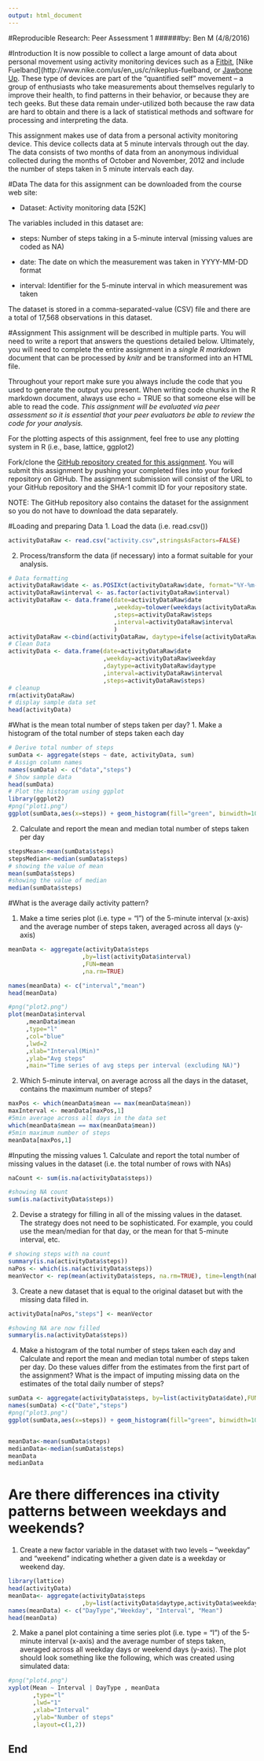 ```yaml
---
output: html_document
---
```

#Reproducible Research: Peer Assessment 1
######by: Ben M (4/8/2016)

#Introduction
It is now possible to collect a large amount of data about personal movement using activity monitoring devices such as a [Fitbit](www.fitbit.com), [Nike Fuelband](http://www.nike.com/us/en_us/c/nikeplus-fuelband, or [Jawbone Up](https://jawbone.com/up). These type of devices are part of the "quantified self" movement -- a group of enthusiasts who take measurements about themselves regularly to improve their health, to find patterns in their behavior, or because they are tech geeks. But these data remain under-utilized both because the raw data are hard to obtain and there is a lack of statistical methods and software for processing and interpreting the data.

This assignment makes use of data from a personal activity monitoring device. This device collects data at 5 minute intervals through out the day. The data consists of two months of data from an anonymous individual collected during the months of October and November, 2012 and include the number of steps taken in 5 minute intervals each day.

#Data
The data for this assignment can be downloaded from the course web site:
  
  * Dataset: Activity monitoring data [52K]
  

The variables included in this dataset are:

  * steps: Number of steps taking in a 5-minute interval (missing values are coded as NA)

  * date: The date on which the measurement was taken in YYYY-MM-DD format

  * interval: Identifier for the 5-minute interval in which measurement was taken
  
The dataset is stored in a comma-separated-value (CSV) file and there are a total of 17,568 observations in this dataset.

#Assignment
This assignment will be described in multiple parts. You will need to write a report that answers the questions detailed below. Ultimately, you will need to complete the entire assignment in a _single R markdown_ document that can be processed by _knitr_ and be transformed into an HTML file.

Throughout your report make sure you always include the code that you used to generate the output you present. When writing code chunks in the R markdown document, always use echo = TRUE so that someone else will be able to read the code. _This assignment will be evaluated via peer assessment so it is essential that your peer evaluators be able to review the code for your analysis._

For the plotting aspects of this assignment, feel free to use any plotting system in R (i.e., base, lattice, ggplot2)

Fork/clone the [GitHub repository created for this assignment](https://github.com/rdpeng/RepData_PeerAssessment1). You will submit this assignment by pushing your completed files into your forked repository on GitHub. The assignment submission will consist of the URL to your GitHub repository and the SHA-1 commit ID for your repository state.

NOTE: The GitHub repository also contains the dataset for the assignment so you do not have to download the data separately.


#Loading and preparing Data
  1. Load the data (i.e. read.csv())
```r
activityDataRaw <- read.csv("activity.csv",stringsAsFactors=FALSE)
```
  2. Process/transform the data (if necessary) into a format suitable for your analysis.
```r
# Data formatting
activityDataRaw$date <- as.POSIXct(activityDataRaw$date, format="%Y-%m-%d")
activityDataRaw$interval <- as.factor(activityDataRaw$interval)
activityDataRaw <- data.frame(date=activityDataRaw$date
                              ,weekday=tolower(weekdays(activityDataRaw$date))
                              ,steps=activityDataRaw$steps
                              ,interval=activityDataRaw$interval
                              )
activityDataRaw <-cbind(activityDataRaw, daytype=ifelse(activityDataRaw$weekday=="saturday"|activityDataRaw$weekday=="sunday","weekend","weekday"))
# Clean Data
activityData <- data.frame(date=activityDataRaw$date
                           ,weekday=activityDataRaw$weekday
                           ,daytype=activityDataRaw$daytype
                           ,interval=activityDataRaw$interval
                           ,steps=activityDataRaw$steps)
# cleanup 
rm(activityDataRaw)
# display sample data set
head(activityData)
```

#What is the mean total number of steps taken per day?
  1. Make a histogram of the total number of steps taken each day
```r
# Derive total number of steps
sumData <- aggregate(steps ~ date, activityData, sum)
# Assign column names
names(sumData) <- c("data","steps")
# Show sample data
head(sumData)
# Plot the histogram using ggplot
library(ggplot2)
#png("plot1.png")
ggplot(sumData,aes(x=steps)) + geom_histogram(fill="green", binwidth=1000)+ labs(title="Histogram of Step taken daily", x="Number of steps daily", y= "Count number of times daily")+ theme_bw()

```

  2. Calculate and report the mean and median total number of steps taken per day
```r
stepsMean<-mean(sumData$steps)
stepsMedian<-median(sumData$steps)
# showing the value of mean
mean(sumData$steps)
#showing the value of median
median(sumData$steps)
```

#What is the average daily activity pattern?

  1. Make a time series plot (i.e. type = "l") of the 5-minute interval (x-axis) and the average number of steps taken, averaged across all days (y-axis)
```r

meanData <- aggregate(activityData$steps
                     ,by=list(activityData$interval)
                     ,FUN=mean
                     ,na.rm=TRUE)

names(meanData) <- c("interval","mean")
head(meanData)

#png("plot2.png")
plot(meanData$interval
     ,meanData$mean
     ,type="l"
     ,col="blue"
     ,lwd=2
     ,xlab="Interval(Min)"
     ,ylab="Avg steps"
     ,main="Time series of avg steps per interval (excluding NA)")


```

  2. Which 5-minute interval, on average across all the days in the dataset, contains the maximum number of steps?
```r
maxPos <- which(meanData$mean == max(meanData$mean))
maxInterval <- meanData[maxPos,1]
#5min average across all days in the data set
which(meanData$mean == max(meanData$mean))
#5min maximum number of steps
meanData[maxPos,1]

```

#Inputing the missing values
  1. Calculate and report the total number of missing values in the dataset (i.e. the total number of rows with NAs)
```r
naCount <- sum(is.na(activityData$steps))
```

```r
#showing NA count
sum(is.na(activityData$steps))
```

  2. Devise a strategy for filling in all of the missing values in the dataset. The strategy does not need to be sophisticated. For example, you could use the mean/median for that day, or the mean for that 5-minute interval, etc.
```r
# showing steps with na count
summary(is.na(activityData$steps))
naPos <- which(is.na(activityData$steps))
meanVector <- rep(mean(activityData$steps, na.rm=TRUE), time=length(naPos))
```

  3. Create a new dataset that is equal to the original dataset but with the missing data filled in.
```r
activityData[naPos,"steps"] <- meanVector

#showing NA are now filled
summary(is.na(activityData$steps))
```

  4. Make a histogram of the total number of steps taken each day and Calculate and report the mean and median total number of steps taken per day. Do these values differ from the estimates from the first part of the assignment? What is the impact of imputing missing data on the estimates of the total daily number of steps?
```r

sumData <- aggregate(activityData$steps, by=list(activityData$date),FUN=sum)
names(sumData) <-c("Date","steps")
#png("plot3.png")
ggplot(sumData,aes(x=steps)) + geom_histogram(fill="green", binwidth=1000)+ labs(title="Histogram of Step taken daily", x="Number of steps daily", y= "Count number of times daily")+ theme_bw()


meanData<-mean(sumData$steps)
medianData<-median(sumData$steps)
meanData
medianData
```

# Are there differences ina ctivity patterns between weekdays and weekends?

  1. Create a new factor variable in the dataset with two levels -- "weekday" and "weekend" indicating whether a given date is a weekday or weekend day.
```r
library(lattice)
head(activityData)
meanData<- aggregate(activityData$steps
                     ,by=list(activityData$daytype,activityData$weekday,activityData$interval),FUN=mean)
names(meanData) <- c("DayType","Weekday", "Interval", "Mean")
head(meanData)
```
  2. Make a panel plot containing a time series plot (i.e. type = "l") of the 5-minute interval (x-axis) and the average number of steps taken, averaged across all weekday days or weekend days (y-axis). The plot should look something like the following, which was created using simulated data:

```r
#png("plot4.png")
xyplot(Mean ~ Interval | DayType , meanData
       ,type="l"
       ,lwd="1"
       ,xlab="Interval"
       ,ylab="Number of steps"
       ,layout=c(1,2))
```

## End
